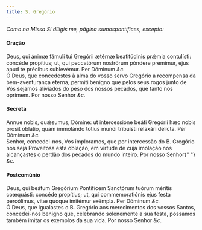 ```yaml
---
title: S. Gregório
---
```


<em>Como na Missa Si díligis me, página sumospontifices, excepto:</em>

<h4 class="text-center">Oração</h4>
<div class="container-fluid">
  <div class="row">
    <div class="col-6 dropcaps text-justify">
      Deus, qui ánimæ fámuli tui Gregórii ætérnæ beatitúdinis prǽmia contulísti:
      concéde propítius; ut, qui peccatórum nostrórum póndere prémimur, ejus
      apud te précibus sublevémur. Per Dóminum <em>&c.</em>
    </div>
    <div class="col-6 dropcaps text-justify">
      Ó Deus, que concedestes à alma do vosso servo Gregório a recompensa da
      bem-aventurança eterna, permiti benigno que pelos seus rogos junto de Vós
      sejamos aliviados do peso dos nossos pecados, que tanto nos oprimem. Por
      nosso Senhor <em>&c.</em>
    </div>
  </div>
</div>

<h4 class="text-center">Secreta</h4>
<div class="container-fluid">
  <div class="row">
    <div class="col-6 dropcaps text-justify">
      Annue nobis, quǽsumus, Dómine: ut intercessióne beáti Gregórii hæc nobis
      prosit oblátio, quam immolándo totíus mundi tribuísti relaxári delícta.
      Per Dóminum <em>&c.</em>
    </div>
    <div class="col-6 dropcaps text-justify">
      Senhor, concedei-nos, Vos imploramos, que por intercessão do B. Gregório
      nos seja Proveitosa esta oblação, em virtude de cuja imolação nos
      alcançastes o perdão dos pecados do mundo inteiro. Por nosso Senhor{" "}
      <em>&c.</em>
    </div>
  </div>
</div>

<h4 class="text-center">Postcomúnio</h4>
<div class="container-fluid">
  <div class="row">
    <div class="col-6 dropcaps text-justify">
      Deus, qui beátum Gregórium Pontíficem Sanctórum tuórum méritis coæquásti:
      concéde propítius; ut, qui commemoratiónis ejus festa percólimus, vitæ
      quoque imitémur exémpla. Per Dóminum <em>&c.</em>
    </div>
    <div class="col-6 dropcaps text-justify">
      Ó Deus, que igualastes o B. Gregório aos merecimentos dos vossos Santos,
      concedei-nos benigno que, celebrando solenemente a sua festa, possamos
      também imitar os exemplos da sua vida. Por nosso Senhor <em>&c.</em>
    </div>
  </div>
</div>
